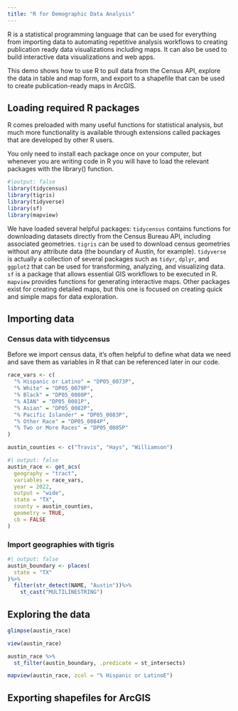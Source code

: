 ```yaml
---
title: "R for Demographic Data Analysis"
---
```


R is a statistical programming language that can be used for everything from importing data to automating repetitive analysis workflows to creating publication ready data visualizations including maps. It can also be used to build interactive data visualizations and web apps.

This demo shows how to use R to pull data from the Census API, explore the data in table and map form, and export to a shapefile that can be used to create publication-ready maps in ArcGIS.

## Loading required R packages
R comes preloaded with many useful functions for statistical analysis, but much more functionality is available through extensions called packages that are developed by other R users. 

You only need to install each package once on your computer, but whenever you are writing code in R you will have to load the relevant packages with the library() function.

```r
#|output: false
library(tidycensus)
library(tigris)
library(tidyverse)
library(sf)
library(mapview)
```

We have loaded several helpful packages:
`tidycensus` contains functions for downloading datasets directly from the Census Bureau API, including associated geometries.
`tigris` can be used to download census geometries without any attribute data (the boundary of Austin, for example).
`tidyverse` is actually a collection of several packages such as `tidyr`, `dplyr`, and `ggplot2` that can be used for transforming, analyzing, and visualizing data.
`sf` is a package that allows essential GIS workflows to be executed in R.
`mapview` provides functions for generating interactive maps. Other packages exist for creating detailed maps, but this one is focused on creating quick and simple maps for data exploration.


## Importing data

### Census data with tidycensus
Before we import census data, it's often helpful to define what data we need and save them as variables in R that can be referenced later in our code.
```r
race_vars <- c(
  "% Hispanic or Latino" = "DP05_0073P",
  "% White" = "DP05_0079P",
  "% Black" = "DP05_0080P",
  "% AIAN" = "DP05_0081P",
  "% Asian" = "DP05_0082P",
  "% Pacific Islander" = "DP05_0083P",
  "% Other Race" = "DP05_0084P",
  "% Two or More Races" = "DP05_0085P"
)

austin_counties <- c("Travis", "Hays", "Williamson")
```


```r
#| output: false
austin_race <- get_acs(
  geography = "tract",
  variables = race_vars,
  year = 2022,
  output = "wide",
  state = "TX",
  county = austin_counties,
  geometry = TRUE,
  cb = FALSE
)
```


### Import geographies with tigris
```r
#| output: false
austin_boundary <- places(
  state = "TX"
)%>%
  filter(str_detect(NAME, "Austin"))%>%
    st_cast("MULTILINESTRING")

```

## Exploring the data

```r
glimpse(austin_race)
```

```r
view(austin_race)
```

```r
austin_race %>%
  st_filter(austin_boundary, .predicate = st_intersects)

mapview(austin_race, zcol = "% Hispanic or LatinoE")
```


## Exporting shapefiles for ArcGIS
```r

```




